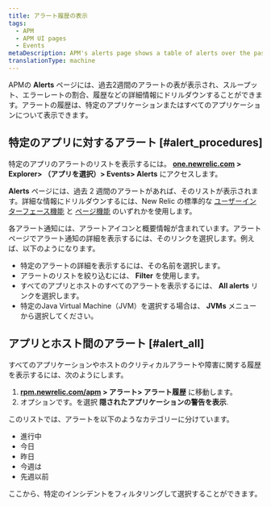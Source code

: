 ```yaml
---
title: アラート履歴の表示
tags:
  - APM
  - APM UI pages
  - Events
metaDescription: APM's alerts page shows a table of alerts over the past two weeks that you can drill down into for details.
translationType: machine
---
```


APMの **Alerts** ページには、過去2週間のアラートの表が表示され、スループット、エラーレートの割合、履歴などの詳細情報にドリルダウンすることができます。アラートの履歴は、特定のアプリケーションまたはすべてのアプリケーションについて表示できます。

## 特定のアプリに対するアラート [#alert_procedures]

特定のアプリのアラートのリストを表示するには。 **[one.newrelic.com](https://one.newrelic.com) > Explorer> （アプリを選択）> Events> Alerts** にアクセスします。

**Alerts** ページには、過去 2 週間のアラートがあれば、そのリストが表示されます。詳細な情報にドリルダウンするには、New Relic の標準的な [ユーザーインターフェース機能](/docs/accounts-partnerships/education/getting-started-new-relic/new-relic-user-interface) と [ページ機能](/docs/accounts-partnerships/education/getting-started-new-relic/standard-dashboard-features) のいずれかを使用します。

各アラート通知には、アラートアイコンと概要情報が含まれています。アラートページでアラート通知の詳細を表示するには、そのリンクを選択します。例えば、以下のようになります。

* 特定のアラートの詳細を表示するには、その名前を選択します。
* アラートのリストを絞り込むには、 **Filter** を使用します。
* すべてのアプリとホストのすべてのアラートを表示するには、 **All alerts** リンクを選択します。
* 特定のJava Virtual Machine（JVM）を選択する場合は、 **JVMs** メニューから選択してください。

## アプリとホスト間のアラート [#alert_all]

すべてのアプリケーションやホストのクリティカルアラートや障害に関する履歴を表示するには、次のようにします。

1. **[rpm.newrelic.com/apm](https://rpm.newrelic.com/apm) > アラート> アラート履歴** に移動します。
2. オプションです。を選択 **隠されたアプリケーションの警告を表示**.

このリストでは、アラートを以下のようなカテゴリーに分けています。

* 進行中
* 今日
* 昨日
* 今週は
* 先週以前

ここから、特定のインシデントをフィルタリングして選択することができます。
